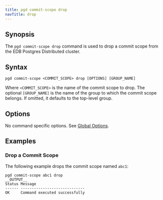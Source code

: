 ```yaml
---
title: pgd commit-scope drop
navTitle: drop
---
```


## Synopsis

The `pgd commit-scope drop` command is used to drop a commit scope from the EDB Postgres Distributed cluster.

## Syntax

```shell
pgd commit-scope <COMMIT_SCOPE> drop [OPTIONS] [GROUP_NAME]
```

Where `<COMMIT_SCOPE>` is the name of the commit scope to drop. 
The optional `[GROUP_NAME]` is the name of the group to which the commit scope belongs. If omitted, it defaults to the top-level group.

## Options

No command specific options. See [Global Options](../index#global-options).

## Examples

### Drop a Commit Scope

The following example drops the commit scope named `abc1`:

```shell
pgd commit-scope abc1 drop
__OUTPUT__
Status Message
------ -----------------------------
OK     Command executed successfully
```
